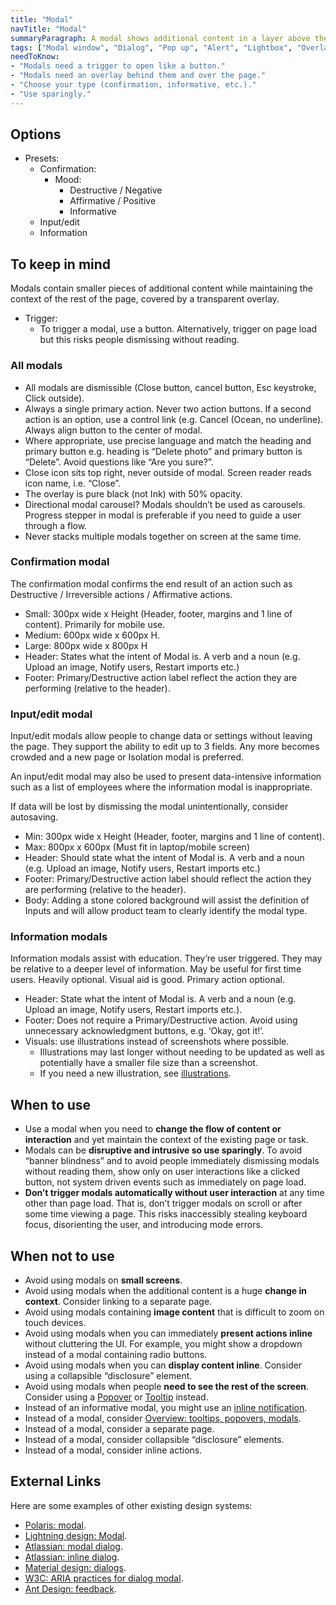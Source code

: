 ```yaml
---
title: "Modal"
navTitle: "Modal"
summaryParagraph: A modal shows additional content in a layer above the page with a backdrop overlay covering the page behind. Use sparingly.
tags: ["Modal window", "Dialog", "Pop up", "Alert", "Lightbox", "Overlay"]
needToKnow:
- "Modals need a trigger to open like a button."
- "Modals need an overlay behind them and over the page."
- "Choose your type (confirmation, informative, etc.)."
- "Use sparingly."
---
```


## Options

* Presets:
  * Confirmation:
    * Mood:
      * Destructive / Negative
      * Affirmative / Positive
      * Informative
  * Input/edit
  * Information

## To keep in mind

Modals contain smaller pieces of additional content while maintaining the context of the rest of the page, covered by a transparent overlay.

* Trigger:
  * To trigger a modal, use a button. Alternatively, trigger on page load but this risks people dismissing without reading.

### All modals

* All modals are dismissible (Close button, cancel button, Esc keystroke, Click outside).
* Always a single primary action. Never two action buttons. If a second action is an option, use a control link (e.g. Cancel (Ocean, no underline). Always align button to the center of modal.
* Where appropriate, use precise language and match the heading and primary button e.g. heading is “Delete photo” and primary button is “Delete”. Avoid questions like “Are you sure?”.
* Close icon sits top right, never outside of modal. Screen reader reads icon name, i.e. “Close”.
* The overlay is pure black (not Ink) with 50% opacity.
* Directional modal carousel? Modals shouldn’t be used as carousels. Progress stepper in modal is preferable if you need to guide a user through a flow.
* Never stacks multiple modals together on screen at the same time.

### Confirmation modal

The confirmation modal confirms the end result of an action such as Destructive / Irreversible actions / Affirmative actions.

- Small: 300px wide x Height (Header, footer, margins and 1 line of content). Primarily for mobile use.
- Medium: 600px wide x 600px H.
- Large: 800px wide x 800px H
- Header: States what the intent of Modal is. A verb and a noun (e.g. Upload an image, Notify users, Restart imports etc.)
- Footer: Primary/Destructive action label reflect the action they are performing (relative to the header).

### Input/edit modal

Input/edit modals allow people to change data or settings without leaving the page. They support the ability to edit up to 3 fields. Any more becomes crowded and a new page or Isolation modal is preferred.

An input/edit modal may also be used to present data-intensive information such as a list of employees where the information modal is inappropriate.

If data will be lost by dismissing the modal unintentionally, consider autosaving.

- Min: 300px wide x Height (Header, footer, margins and 1 line of content).
- Max: 800px x 600px (Must fit in laptop/mobile screen)
- Header: Should state what the intent of Modal is. A verb and a noun (e.g. Upload an image, Notify users, Restart imports etc.)
- Footer: Primary/Destructive action label should reflect the action they are performing (relative to the header).
- Body: Adding a stone colored background will assist the definition of Inputs and will allow product team to clearly identify the modal type.

### Information modals

Information modals assist with education. They’re user triggered. They may be relative to a deeper level of information. May be useful for first time users. Heavily optional. Visual aid is good. Primary action optional.

- Header: State what the intent of Modal is. A verb and a noun (e.g. Upload an image, Notify users, Restart imports etc.).
- Footer: Does not require a Primary/Destructive action. Avoid using unnecessary acknowledgment buttons, e.g. ‘Okay, got it!’.
- Visuals: use illustrations instead of screenshots where possible.
  - Illustrations may last longer without needing to be updated as well as potentially have a smaller file size than a screenshot.
  - If you need a new illustration, see [illustrations](/guidelines/illustrations).

## When to use

- Use a modal when you need to **change the flow of content or interaction** and yet maintain the context of the existing page or task.
- Modals can be **disruptive and intrusive so use sparingly**. To avoid “banner blindness” and to avoid people immediately dismissing modals without reading them, show only on user interactions like a clicked button, not system driven events such as immediately on page load.
- **Don’t trigger modals automatically without user interaction** at any time other than page load. That is, don’t trigger modals on scroll or after some time viewing a page. This risks inaccessibly stealing keyboard focus, disorienting the user, and introducing mode errors.

## When not to use

- Avoid using modals on **small screens**.
- Avoid using modals when the additional content is a huge **change in context**. Consider linking to a separate page.
- Avoid using modals containing **image content** that is difficult to zoom on touch devices.
- Avoid using modals when you can immediately **present actions inline** without cluttering the UI. For example, you might show a dropdown instead of a modal containing radio buttons.
- Avoid using modals when you can **display content inline**. Consider using a collapsible “disclosure” element.
- Avoid using modals when people **need to see the rest of the screen**. Consider using a [Popover](/components/popover) or [Tooltip](/components/tooltip) instead.
- Instead of an informative modal, you might use an [inline notification](/components/inline-notification).
- Instead of a modal, consider [Overview: tooltips, popovers, modals](/guidelines/overview-tooltips-popovers-modals).
- Instead of a modal, consider a separate page.
- Instead of a modal, consider collapsible “disclosure” elements.
- Instead of a modal, consider inline actions.

## External Links

Here are some examples of other existing design systems:

- [Polaris: modal](https://polaris.shopify.com/components/overlays/modal).
- [Lightning design: Modal](https://www.lightningdesignsystem.com/components/modals/#site-main-content).
- [Atlassian: modal dialog](https://www.atlassian.design/guidelines/product/components/modal-dialog).
- [Atlassian: inline dialog](https://www.atlassian.design/guidelines/product/components/inline-dialog).
- [Material design: dialogs](https://material.io/design/components/dialogs.html).
- [W3C: ARIA practices for dialog modal](http://w3c.github.io/aria-practices/#dialog_modal).
- [Ant Design: feedback](https://ant.design/docs/spec/feedback).

